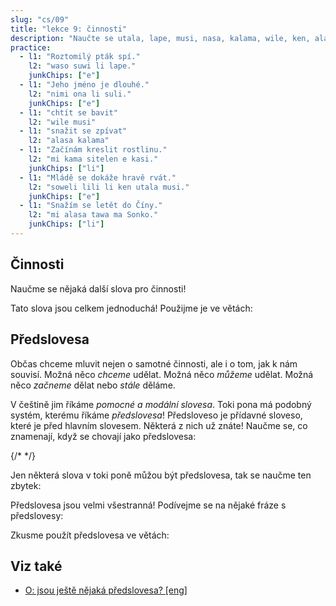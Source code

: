 ---
slug: "cs/09"
title: "lekce 9: činnosti"
description: "Naučte se utala, lape, musi, nasa, kalama, wile, ken, alasa!"
practice:
  - l1: "Roztomilý pták spí."
    l2: "waso suwi li lape."
    junkChips: ["e"]
  - l1: "Jeho jméno je dlouhé."
    l2: "nimi ona li suli."
    junkChips: ["e"]
  - l1: "chtít se bavit"
    l2: "wile musi"
  - l1: "snažit se zpívat"
    l2: "alasa kalama"
  - l1: "Začínám kreslit rostlinu."
    l2: "mi kama sitelen e kasi."
    junkChips: ["li"]
  - l1: "Mládě se dokáže hravě rvát."
    l2: "soweli lili li ken utala musi."
    junkChips: ["e"]
  - l1: "Snažím se letět do Číny."
    l2: "mi alasa tawa ma Sonko."
    junkChips: ["li"]
---


## Činnosti

Naučme se nějaká další slova pro činnosti!

<List>
  <Word sl="utala" m="bojovat, útočit" />
  <Word sl="lape" m="spát, odpočívat" />
  <Word sl="kalama" m="vydávat zvuk; zvuk" />
  <Word sl="musi" m="bavit se; vtipný, zábavný, zajímavý" />
  <Word sl="nasa" m="zvláštní, neobvyklý, nerozumný, opilý" />
</List>

Tato slova jsou celkem jednoduchá! Použijme je ve větách:

<List>
  <Sentence sl="soweli li utala e jan." m="Zvíře napadlo člověka." />
  <Sentence sl="sina lape lon tomo." m="Spíš doma." />
  <Sentence sl="nimi ona li nasa tawa mi." m="Její jméno je podle mě zvláštní." />
  <Sentence
    sl="jan lili li musi tan kalama."
    m="Dítě se baví ze zvuků."
  />
</List>

## Předslovesa

Občas chceme mluvit nejen o samotné činnosti, ale i o tom, jak k nám souvisí. Možná něco _chceme_ udělat. Možná něco _můžeme_ udělat. Možná něco _začneme_ dělat nebo _stále_ děláme.

V češtině jim říkáme *pomocné a modální slovesa*. Toki pona má podobný systém, kterému říkáme _předslovesa_! Předsloveso je přídavné sloveso, které je před hlavním slovesem. Některá z nich už znáte! Naučme se, co znamenají, když se chovají jako předslovesa:

<List>
  <Word sl="kama" m="začít ..., stát se ..." />
  <Word sl="awen" m="pokračovat ..., stále ..." />
  {/* <Word sl="sona" m="umět ..." /> */}
</List>

Jen některá slova v toki poně můžou být předslovesa, tak se naučme ten zbytek:

<List>
  <Word sl="wile" m="chtít ..." />
  <Word sl="ken" m="moct ..." />
  <Word sl="alasa" m="snažit se ..." />
</List>

Předslovesa jsou velmi všestranná! Podívejme se na nějaké fráze s předslovesy:

<List>
  <Word sl="wile lape" m="chtít spát" />
  <Word sl="awen pona" m="stále být dobré" />
  <Word sl="kama sona" m="stát se znalým, učit se" />
  <Word sl="alasa kama wawa" m="snažit se stát se silným" />
</List>

Zkusme použít předslovesa ve větách:

<List>
  <Sentence sl="waso lili li wile lape." m="Malý pták chce spát." />
  <Sentence sl="mi kama sona e toki pona." m="Učím se toki ponu." />
  <Sentence sl="sina alasa tawa ma Tosi." m="Snažíš se jet do Německa." />
  <Sentence
    sl="toki ona li awen nasa tawa mi."
    m="Jeho mluva je mi stále zvláštní."
  />
</List>

<Practice exercises={frontmatter.practice} />

## Viz také
* [O: jsou ještě nějaká předslovesa? [eng]](/en/more-preverbs/)
